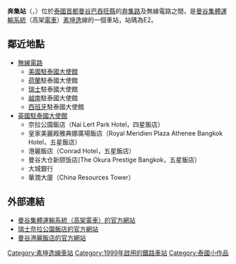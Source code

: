 {{Infobox station
| name = [[File:BTS_E2.png|40px]]<br/>奔集
| native_name = เพลินจิต
| type = {{rint|bangkok|Sukhumvit}}
| image = BTS Phloen Chit Station.JPG
| image_caption = 奔集
| address = {{THA}}[[曼谷|曼谷]][[巴吞旺縣|巴吞旺縣]]
| coordinates = {{coord|13|44|35.09|N|100|32|56.47|E|region:TH_type:railwaystation}}
| owned = {{link-en|曼谷大都會管理局|Bangkok Metropolitan Administration}}（BMA）
| operator = [[BTS集團控股|曼谷大眾交通系統公共有限公司]]（BTSC）
| line = [[素坤逸線|素坤逸線]]
| other = 
| code = E2
| opened = 1999年12月5日
}}

'''奔集站'''（{{thai|t=สถานีเพลินจิต|phon=S̄t̄hānī phelincit|r=Sathani Phloen Chit}}，{{IPA-th|sā.tʰǎː.nīː pʰlɤ̄ːn t͡ɕìt|pron}}）位於[[泰國|泰國]][[首都|首都]][[曼谷|曼谷]][[巴吞旺縣|巴吞旺縣]]的[[奔集路|奔集路]]及無線電路之間，是[[曼谷集體運輸系統|曼谷集體運輸系統]]（高架[[電車|電車]]）[[素坤逸|素坤逸]]線的一個車站，站碼為E2。

==鄰近地點==
* [[無線電路|無線電路]]
** [[美國駐泰國大使館|美國駐泰國大使館]]
** [[荷蘭|荷蘭]]駐泰國大使館
** [[瑞士|瑞士]]駐泰國大使館
** [[越南|越南]]駐泰國大使館
** [[西班牙|西班牙]]駐泰國大使館
*[[英國駐泰國大使館|英國駐泰國大使館]]
** 奈拉公園飯店（Nai Lert Park Hotel，四星飯店）
** 皇家美麗殿雅典娜廣場飯店（Royal Meridien Plaza Athenee Bangkok Hotel，五星飯店）
** 港麗飯店（Conrad Hotel，五星飯店）
** 曼谷大仓新颐饭店(The Okura Prestige Bangkok，五星飯店）
** 大城銀行
** 華潤大廈（China Resources Tower）

==外部連結==
* [https://web.archive.org/web/20081217025639/http://www.bts.co.th/en/index.asp 曼谷集體運輸系統（高架電車）的官方網站]
* [https://web.archive.org/web/20081230143324/http://www.swissotel.com/EN/Destinations/Thailand/Swissotel+Nai+Lert+Park/Hotel+Home/Hotel+Description 瑞士奈拉公園飯店的官方網站]
* [http://conradhotels1.hilton.com/en/ch/hotels/index.do?ctyhocn=BKKCICI 曼谷港麗飯店的官方網站] {{Wayback|url=http://conradhotels1.hilton.com/en/ch/hotels/index.do?ctyhocn=BKKCICI |date=20110225212944 }}

{{s-rail-start}}
{{s-rail|title=曼谷集體運輸系統}}
{{s-line|system=BTS|line=Sukhumvit|previous=七隆|next=那那|type=North|type2=East}}
{{end}}

{{素坤逸線}}
[[Category:素坤逸線車站|Category:素坤逸線車站]]
[[Category:1999年啟用的鐵路車站|Category:1999年啟用的鐵路車站]]
[[Category:泰國小作品|Category:泰國小作品]]